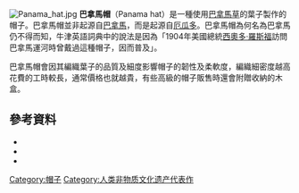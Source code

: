 [[Image:Panama_hat.jpg|thumb]]
'''巴拿馬帽'''（Panama hat）是一種使用[[巴拿馬草科|巴拿馬草]]的葉子製作的帽子。巴拿馬帽並非起源自[[巴拿馬|巴拿馬]]，而是起源自[[厄瓜多|厄瓜多]]。巴拿馬帽為何名為巴拿馬仍不得而知，牛津英語詞典中的說法是因為「1904年美國總統[[西奧多·羅斯福|西奧多·羅斯福]]訪問巴拿馬運河時曾戴過這種帽子，因而普及」。

巴拿馬帽會因其編織葉子的品質及細度影響帽子的韌性及柔軟度，編織細密度越高花費的工時較長，通常價格也就越貴，有些高級的帽子販售時還會附贈收納的木盒。

== 參考資料 ==
* {{cite book |last1=Buchet |first1=Martine |last2=Hamani |first2=Laziz |title=Panama: A Legendary Hat |year=2004}}
* {{cite book |last1=de Tamariz |first1=Aguilar |last2=Leonor |first2=María |title=Tejiendo la vida... |year=1988}}
* {{cite book |last=Domínguez |first=Miguel Ernesto |title=El sombrero de paja toquilla – historia y economía |year=1991}}
[[Category:帽子|Category:帽子]]
[[Category:人类非物质文化遗产代表作|Category:人类非物质文化遗产代表作]]